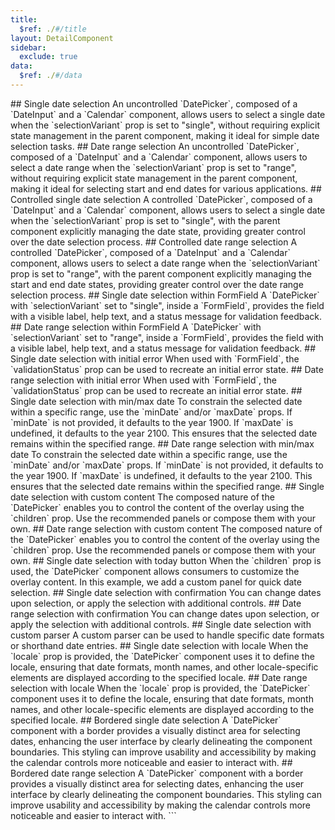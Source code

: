 ```yaml
---
title:
  $ref: ./#/title
layout: DetailComponent
sidebar:
  exclude: true
data:
  $ref: ./#/data
---
```


<LivePreviewControls>

<LivePreview componentName="date-picker" exampleName="Single">
## Single date selection
An uncontrolled `DatePicker`, composed of a `DateInput` and a `Calendar` component, allows users to select a single date when the `selectionVariant` prop is set to "single", without requiring explicit state management in the parent component, making it ideal for simple date selection tasks.
</LivePreview>

<LivePreview componentName="date-picker" exampleName="Range">
## Date range selection
An uncontrolled `DatePicker`, composed of a `DateInput` and a `Calendar` component, allows users to select a date range when the `selectionVariant` prop is set to "range", without requiring explicit state management in the parent component, making it ideal for selecting start and end dates for various applications.
</LivePreview>

<LivePreview componentName="date-picker" displayName="Single date selection controlled" exampleName="SingleControlled">
## Controlled single date selection
A controlled `DatePicker`, composed of a `DateInput` and a `Calendar` component, allows users to select a single date when the `selectionVariant` prop is set to "single", with the parent component explicitly managing the date state, providing greater control over the date selection process.
</LivePreview>

<LivePreview componentName="date-picker" displayName="Date range controlled" exampleName="RangeControlled">
## Controlled date range selection
A controlled `DatePicker`, composed of a `DateInput` and a `Calendar` component, allows users to select a date range when the `selectionVariant` prop is set to "range", with the parent component explicitly managing the start and end date states, providing greater control over the date range selection process.
</LivePreview>

<LivePreview componentName="date-picker" displayName="Single date selection within FormField" exampleName="SingleWithFormField">
## Single date selection within FormField
A `DatePicker` with `selectionVariant` set to "single", inside a `FormField`, provides the field with a visible label, help text, and a status message for validation feedback.
</LivePreview>

<LivePreview componentName="date-picker" displayName="Date range within FormField" exampleName="RangeWithFormField">
## Date range selection within FormField
A `DatePicker` with `selectionVariant` set to "range", inside a `FormField`, provides the field with a visible label, help text, and a status message for validation feedback.
</LivePreview>

<LivePreview componentName="date-picker" displayName="Single date selection with error" exampleName="SingleWithInitialError">
## Single date selection with initial error
When used with `FormField`, the `validationStatus` prop can be used to recreate an initial error state.
</LivePreview>

<LivePreview componentName="date-picker" displayName="Date range with error" exampleName="RangeWithInitialError">
## Date range selection with initial error
When used with `FormField`, the `validationStatus` prop can be used to recreate an initial error state.
</LivePreview>

<LivePreview componentName="date-picker" displayName="Constrained single date selection" exampleName="SingleWithMinMaxDate">
## Single date selection with min/max date
To constrain the selected date within a specific range, use the `minDate` and/or `maxDate` props. If `minDate` is not provided, it defaults to the year 1900. If `maxDate` is undefined, it defaults to the year 2100. This ensures that the selected date remains within the specified range.
</LivePreview>

<LivePreview componentName="date-picker" displayName="Constrained date range selection" exampleName="RangeWithMinMaxDate">
## Date range selection with min/max date
To constrain the selected date within a specific range, use the `minDate` and/or `maxDate` props. If `minDate` is not provided, it defaults to the year 1900. If `maxDate` is undefined, it defaults to the year 2100. This ensures that the selected date remains within the specified range.
</LivePreview>

<LivePreview componentName="date-picker" displayName="Single date selection with custom content" exampleName="SingleWithCustomPanel">
## Single date selection with custom content
The composed nature of the `DatePicker` enables you to control the content of the overlay using the `children` prop. Use the recommended panels or compose them with your own.
</LivePreview>

<LivePreview componentName="date-picker" displayName="Date range with custom content" exampleName="RangeWithCustomPanel">
## Date range selection with custom content
The composed nature of the `DatePicker` enables you to control the content of the overlay using the `children` prop. Use the recommended panels or compose them with your own.
</LivePreview>

<LivePreview componentName="date-picker" displayName="Single date selection with today button" exampleName="SingleWithToday">
## Single date selection with today button
When the `children` prop is used, the `DatePicker` component allows consumers to customize the overlay content. In this example, we add a custom panel for quick date selection.
</LivePreview>

<LivePreview componentName="date-picker" displayName="Single selection with applied confirmation" exampleName="SingleWithConfirmation">
## Single date selection with confirmation
You can change dates upon selection, or apply the selection with additional controls.
</LivePreview>

<LivePreview componentName="date-picker" displayName="Date range with applied confirmation" exampleName="RangeWithConfirmation">
## Date range selection with confirmation
You can change dates upon selection, or apply the selection with additional controls.
</LivePreview>

<LivePreview componentName="date-picker" displayName="Custom parser" exampleName="SingleWithCustomParser">
## Single date selection with custom parser
A custom parser can be used to handle specific date formats or shorthand date entries.
</LivePreview>

<LivePreview componentName="date-picker" displayName="Single selection with locale" exampleName="SingleWithLocale">
## Single date selection with locale
When the `locale` prop is provided, the `DatePicker` component uses it to define the locale, ensuring that date formats, month names, and other locale-specific elements are displayed according to the specified locale.
</LivePreview>

<LivePreview componentName="date-picker" displayName="Date range with locale" exampleName="RangeWithLocale">
## Date range selection with locale
When the `locale` prop is provided, the `DatePicker` component uses it to define the locale, ensuring that date formats, month names, and other locale-specific elements are displayed according to the specified locale.
</LivePreview>

<LivePreview componentName="date-picker" displayName="Bordered single selection" exampleName="SingleBordered">
## Bordered single date selection
A `DatePicker` component with a border provides a visually distinct area for selecting dates, enhancing the user interface by clearly delineating the component boundaries. This styling can improve usability and accessibility by making the calendar controls more noticeable and easier to interact with.
</LivePreview>

<LivePreview componentName="date-picker" displayName="Bordered date range" exampleName="RangeBordered">
## Bordered date range selection
A `DatePicker` component with a border provides a visually distinct area for selecting dates, enhancing the user interface by clearly delineating the component boundaries. This styling can improve usability and accessibility by making the calendar controls more noticeable and easier to interact with.
</LivePreview>

</LivePreviewControls>
```
